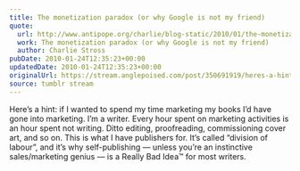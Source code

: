 ```yaml
---
title: The monetization paradox (or why Google is not my friend)
quote:
  url: http://www.antipope.org/charlie/blog-static/2010/01/the-monetization-paradox-or-wh.html
  work: The monetization paradox (or why Google is not my friend)
  author: Charlie Stross
pubDate: 2010-01-24T12:35:23+00:00
updatedDate: 2010-01-24T12:35:23+00:00
originalUrl: https://stream.anglepoised.com/post/350691919/heres-a-hint-if-i-wanted-to-spend-my-time
source: tumblr stream
---
```


Here&rsquo;s a hint: if I wanted to spend my time marketing my books I&rsquo;d have gone into marketing. I&rsquo;m a writer. Every hour spent on marketing activities is an hour spent not writing. Ditto editing, proofreading, commissioning cover art, and so on. This is what I have publishers for. It&rsquo;s called &ldquo;division of labour&rdquo;, and it&rsquo;s why self-publishing — unless you&rsquo;re an instinctive sales/marketing genius — is a Really Bad Idea™ for most writers.
